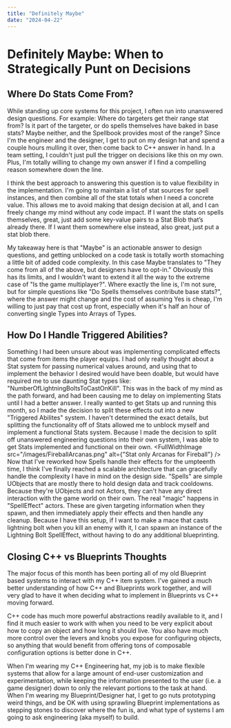 ```yaml
---
title: "Definitely Maybe"
date: "2024-04-22"
---
```

# Definitely Maybe: When to Strategically Punt on Decisions
## Where Do Stats Come From?
While standing up core systems for this project, I often run into unanswered design questions. For example: Where do targeters get their range stat from? Is it part of the targeter, or do spells themselves have baked in base stats? Maybe neither, and the Spellbook provides most of the range? Since I'm the engineer and the designer, I get to put on my design hat and spend a couple hours mulling it over, then come back to C++ answer in hand. In a team setting, I couldn't just pull the trigger on decisions like this on my own. Plus, I'm totally willing to change my own answer if I find a compelling reason somewhere down the line.

I think the best approach to answering this question is to value flexibility in the implementation. I'm going to maintain a list of stat sources for spell instances, and then combine all of the stat totals when I need a concrete value. This allows me to avoid making that design decision at all, and I can freely change my mind without any code impact. If I want the stats on spells themselves, great, just add some key-value pairs to a Stat Blob that’s already there. If I want them somewhere else instead, also great, just put a stat blob there.

My takeaway here is that "Maybe" is an actionable answer to design questions, and getting unblocked on a code task is totally worth stomaching a little bit of added code complexity. In this case Maybe translates to "They come from all of the above, but designers have to opt-in." Obviously this has its limits, and I wouldn't want to extend it all the way to the extreme case of "Is the game multiplayer?". Where exactly the line is, I'm not sure, but for simple questions like "Do Spells themselves contribute base stats?", where the answer might change and the cost of assuming Yes is cheap, I'm willing to just pay that cost up front, especially when it's half an hour of converting single Types into Arrays of Types.

## How Do I Handle Triggered Abilities?
Something I had been unsure about was implementing complicated effects that come from items the player equips. I had only really thought about a Stat system for passing numerical values around, and using that to implement the behavior I desired would have been doable, but would have required me to use daunting Stat types like: "NumberOfLightningBoltsToCastOnKill". This was in the back of my mind as the path forward, and had been causing me to delay on implementing Stats until I had a better answer. I really wanted to get Stats up and running this month, so I made the decision to split these effects out into a new "Triggered Abilites" system. I haven't determined the exact details, but splitting the functionality off of Stats allowed me to unblock myself and implement a functional Stats system. Because I made the decision to split off unanswered engineering questions into their own system, I was able to get Stats implemented and functional on their own.
<FullWidthImage
  src="/images/FireballArcanas.png"
  alt={"Stat only Arcanas for Fireball"}
/>
Now that I've reworked how Spells handle their effects for the umpteenth time, I think I've finally reached a scalable architecture that can gracefully handle the complexity I have in mind on the design side. "Spells" are simple UObjects that are mostly there to hold design data and track cooldowns. Because they're UObjects and not Actors, they can't have any direct interaction with the game world on their own. The real "magic" happens in "SpellEffect" actors. These are given targeting information when they spawn, and then immediately apply their effects and then handle any cleanup. Because I have this setup, if I want to make a mace that casts lightning bolt when you kill an enemy with it, I can spawn an instance of the Lightning Bolt SpellEffect, without having to do any additional blueprinting.

## Closing C++ vs Blueprints Thoughts
The major focus of this month has been porting all of my old Blueprint based systems to interact with my C++ item system. I've gained a much better understanding of how C++ and Blueprints work together, and will very glad to have it when deciding what to implement in Blueprints vs C++ moving forward.

C++ code has much more powerful abstractions readily available to it, and I find it much easier to work with when you need to be very explicit about how to copy an object and how long it should live. You also have much more control over the levers and knobs you expose for configuring objects, so anything that would benefit from offering tons of composable configuration options is better done in C++.

When I'm wearing my C++ Engineering hat, my job is to make flexible systems that allow for a large amount of end-user customization and experimentation, while keeping the information presented to the user (i.e. a game designer) down to only the relevant portions to the task at hand. When I'm wearing my Blueprint/Designer hat, I get to go nuts prototyping weird things, and be OK with using sprawling Blueprint implementations as stepping stones to discover where the fun is, and what type of systems I am going to ask engineering (aka myself) to build.
